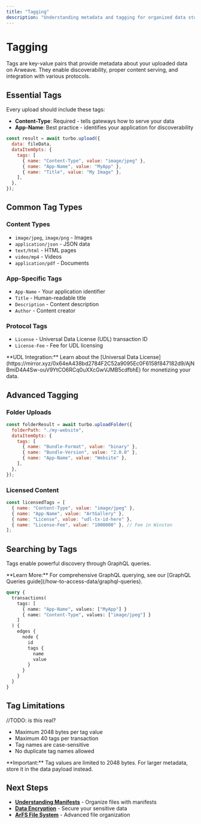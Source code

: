 ```yaml
---
title: "Tagging"
description: "Understanding metadata and tagging for organized data storage"
---
```


# Tagging

Tags are key-value pairs that provide metadata about your uploaded data on Arweave. They enable discoverability, proper content serving, and integration with various protocols.

## Essential Tags

Every upload should include these tags:

- **Content-Type**: Required - tells gateways how to serve your data
- **App-Name**: Best practice - identifies your application for discoverability

```js
const result = await turbo.upload({
  data: fileData,
  dataItemOpts: {
    tags: [
      { name: "Content-Type", value: "image/jpeg" },
      { name: "App-Name", value: "MyApp" },
      { name: "Title", value: "My Image" },
    ],
  },
});
```

## Common Tag Types

### Content Types

- `image/jpeg`, `image/png` - Images
- `application/json` - JSON data
- `text/html` - HTML pages
- `video/mp4` - Videos
- `application/pdf` - Documents

### App-Specific Tags

- `App-Name` - Your application identifier
- `Title` - Human-readable title
- `Description` - Content description
- `Author` - Content creator

### Protocol Tags

- `License` - Universal Data License (UDL) transaction ID
- `License-Fee` - Fee for UDL licensing

<Callout type="info">
  **UDL Integration:** Learn about the [Universal Data
  License](https://mirror.xyz/0x64eA438bd2784F2C52a9095Ec0F6158f847182d9/AjNBmiD4A4Sw-ouV9YtCO6RCq0uXXcGwVJMB5cdfbhE)
  for monetizing your data.
</Callout>

## Advanced Tagging

### Folder Uploads

```js
const folderResult = await turbo.uploadFolder({
  folderPath: "./my-website",
  dataItemOpts: {
    tags: [
      { name: "Bundle-Format", value: "binary" },
      { name: "Bundle-Version", value: "2.0.0" },
      { name: "App-Name", value: "Website" },
    ],
  },
});
```

### Licensed Content

```js
const licensedTags = [
  { name: "Content-Type", value: "image/jpeg" },
  { name: "App-Name", value: "ArtGallery" },
  { name: "License", value: "udl-tx-id-here" },
  { name: "License-Fee", value: "1000000" }, // Fee in Winston
];
```

## Searching by Tags

Tags enable powerful discovery through GraphQL queries.

<Callout type="info">
  **Learn More:** For comprehensive GraphQL querying, see our [GraphQL Queries
  guide](/how-to-access-data/graphql-queries).
</Callout>

```graphql
query {
  transactions(
    tags: [
      { name: "App-Name", values: ["MyApp"] }
      { name: "Content-Type", values: ["image/jpeg"] }
    ]
  ) {
    edges {
      node {
        id
        tags {
          name
          value
        }
      }
    }
  }
}
```

## Tag Limitations

//TODO: is this real?

- Maximum 2048 bytes per tag value
- Maximum 40 tags per transaction
- Tag names are case-sensitive
- No duplicate tag names allowed

<Callout type="warning">
  **Important:** Tag values are limited to 2048 bytes. For larger metadata,
  store it in the data payload instead.
</Callout>

## Next Steps

- [**Understanding Manifests**](/how-to-upload-data/manifests) - Organize files with manifests
- [**Data Encryption**](/how-to-upload-data/encryption) - Secure your sensitive data
- [**ArFS File System**](/how-to-upload-data/arfs) - Advanced file organization

